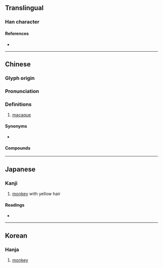 {{character info/new}}
==Translingual==

===Han character===
{{Han char|rn=94|rad=犬|as=09|sn=12|four=47294|canj=KHNHD|ids=⿰犭柔}}

====References====
* {{Han ref|kx=0715.080|dkj=20544|dj=1127.090|hdz=21361.070|uh=7331|ud=29489|bh=DA71|bd=55921}}

----

==Chinese==
{{zh-forms|alt=夒}}

===Glyph origin===
{{Han etym}}

===Pronunciation===
{{zh-pron
|m=náo
|c=naau4,nou4
|h=pfs=
|mn=lô/jiû
|mn-t=nao5
|mc=y
|oc=y
|cat=n
}}

===Definitions===
{{zh-hanzi}}

# [[macaque]]

====Synonyms====
* {{zh-l|獼猴}}

====Compounds====
{{zh-der|吟猱|教猱升木|猱雜|猱兒|蠼猱}}

----

==Japanese==

===Kanji===
{{ja-kanji|grade=|rs=犬09}}

# [[monkey]] with yellow hair

====Readings====
* {{ja-readings|on=[[どう]] (dō), [[のう]] (nō), [[じゅう]] (jū), [[にゅう]] (nyū)|kun=[[さる]] (saru)|nanori=}}

----

==Korean==

===Hanja===
{{ko-hanja|hangeul=노}}

# [[monkey]]